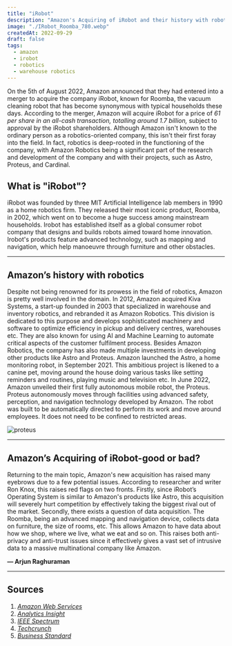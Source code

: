 ```yaml
---
title: "iRobot"
description: "Amazon's Acquiring of iRobot and their history with robotics."
image: "./IRobot_Roomba_780.webp"
createdAt: 2022-09-29
draft: false
tags:
  - amazon
  - irobot
  - robotics
  - warehouse robotics
---
```


On the 5th of August 2022, Amazon announced that they had entered into a merger to acquire the company iRobot, known for Roomba, the vacuum cleaning robot that has become synonymous with typical households these days. According to the merger, Amazon will acquire iRobot for a price of *61 per share in an all-cash transaction, totalling around 1.7 billion,* subject to approval by the iRobot shareholders. Although Amazon isn't known to the ordinary person as a robotics-oriented company, this isn't their first foray into the field. In fact, robotics is deep-rooted in the functioning of the company, with Amazon Robotics being a significant part of the research and development of the company and with their projects, such as Astro, Proteus, and Cardinal.

## What is "iRobot"?

iRobot was founded by three MIT Artificial Intelligence lab members in 1990 as a home robotics firm. They released their most iconic product, Roomba, in 2002, which went on to become a huge success among mainstream households. Irobot has established itself as a global consumer robot company that designs and builds robots aimed toward home innovation. Irobot's products feature advanced technology, such as mapping and navigation, which help manoeuvre through furniture and other obstacles.

---

## Amazon’s history with robotics

Despite not being renowned for its prowess in the field of robotics, Amazon is pretty well involved in the domain. In 2012, Amazon acquired Kiva Systems, a start-up founded in 2003 that specialized in warehouse and inventory robotics, and rebranded it as Amazon Robotics. This division is dedicated to this purpose and develops sophisticated machinery and software to optimize efficiency in pickup and delivery centres, warehouses etc. They are also known for using AI and Machine Learning to automate critical aspects of the customer fulfilment process. Besides Amazon Robotics, the company has also made multiple investments in developing other products like Astro and Proteus. Amazon launched the Astro, a home monitoring robot, in September 2021. This ambitious project is likened to a canine pet, moving around the house doing various tasks like setting reminders and routines, playing music and television etc. In June 2022, Amazon unveiled their first fully autonomous mobile robot, the Proteus. Proteus autonomously moves through facilities using advanced safety, perception, and navigation technology developed by Amazon. The robot was built to be automatically directed to perform its work and move around employees. It does not need to be confined to restricted areas.

![proteus](./Amazon-Proteus-1.webp)

---

## Amazon’s Acquiring of iRobot-good or bad?

Returning to the main topic, Amazon's new acquisition has raised many eyebrows due to a few potential issues. According to researcher and writer Ron Knox, this raises red flags on two fronts. Firstly, since iRobot’s Operating System is similar to Amazon's products like Astro, this acquisition will severely hurt competition by effectively taking the biggest rival out of the market. Secondly, there exists a question of data acquisition. The Roomba, being an advanced mapping and navigation device, collects data on furniture, the size of rooms, etc. This allows Amazon to have data about how we shop, where we live, what we eat and so on. This raises both anti-privacy and anti-trust issues since it effectively gives a vast set of intrusive data to a massive multinational company like Amazon.

**— Arjun Raghuraman**

---

## Sources

1. [*Amazon Web Services*](https://aws.amazon.com/solutions/case-studies/amazon-robotics-case-study/)  
2. [*Analytics Insight*](https://www.analyticsinsight.net/amazon-proteus-augmenting-simple-safe-interaction-between-technology-and-people/)  
3. [*IEEE Spectrum*](https://spectrum.ieee.org/three-engineers-hundreds-of-robots-one-warehouse)  
4. [*Techcrunch*](https://techcrunch.com/2022/05/20/amazon-astro/)  
5. [*Business Standard*](https://www.business-standard.com/article/international/amazon-unveils-its-1st-fully-autonomous-mobile-robot-named-proteus-122062200435_1.html)  

